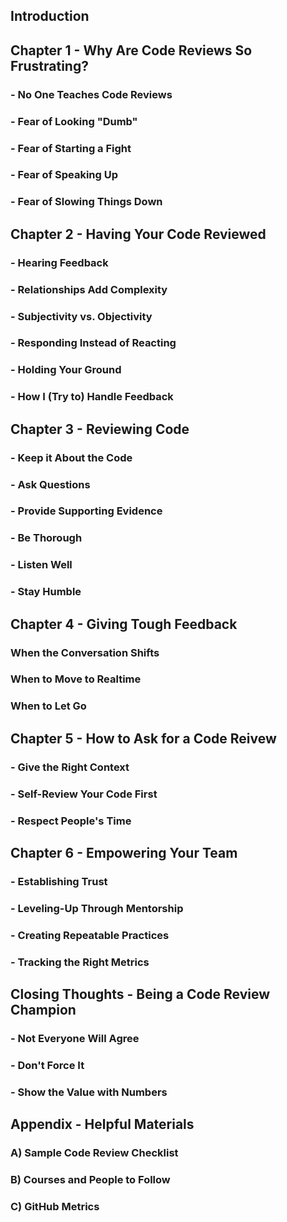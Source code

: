 <div class="leftie">

## Introduction

## Chapter 1 - Why Are Code Reviews So Frustrating?

### - No One Teaches Code Reviews

### - Fear of Looking "Dumb"

### - Fear of Starting a Fight

### - Fear of Speaking Up

### - Fear of Slowing Things Down

## Chapter 2 - Having Your Code Reviewed

### - Hearing Feedback

### - Relationships Add Complexity

### - Subjectivity vs. Objectivity

### - Responding Instead of Reacting

### - Holding Your Ground

### - How I (Try to) Handle Feedback

## Chapter 3 - Reviewing Code

### - Keep it About the Code

### - Ask Questions

### - Provide Supporting Evidence

### - Be Thorough

### - Listen Well

### - Stay Humble

</div>

<div class="rightie">

## Chapter 4 - Giving Tough Feedback

### When the Conversation Shifts

### When to Move to Realtime

### When to Let Go

## Chapter 5 - How to Ask for a Code Reivew

### - Give the Right Context

### - Self-Review Your Code First

### - Respect People's Time

## Chapter 6 - Empowering Your Team

### - Establishing Trust 

### - Leveling-Up Through Mentorship

### - Creating Repeatable Practices

### - Tracking the Right Metrics

## Closing Thoughts - Being a Code Review Champion

### - Not Everyone Will Agree

### - Don't Force It

### - Show the Value with Numbers

## Appendix - Helpful Materials

### A) Sample Code Review Checklist

### B) Courses and People to Follow

### C) GitHub Metrics

</div>
